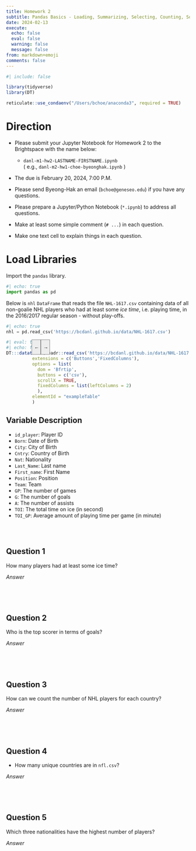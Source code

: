 ```yaml
---
title: Homework 2
subtitle: Pandas Basics - Loading, Summarizing, Selecting, Counting, Sorting, and Indexing Data
date: 2024-02-13
execute: 
  echo: false
  eval: false
  warning: false
  message: false
from: markdown+emoji
comments: false
---
```


```r
#| include: false

library(tidyverse)
library(DT)

reticulate::use_condaenv("/Users/bchoe/anaconda3", required = TRUE)
```


# Direction


- Please submit your Jupyter Notebook for Homework 2 to the Brightspace with the name below:

  - `danl-m1-hw2-LASTNAME-FIRSTNAME.ipynb`\
  ( e.g., `danl-m2-hw1-choe-byeonghak.ipynb` )

- The due is February 20, 2024, 7:00 P.M.

- Please send Byeong-Hak an email (`bchoe@geneseo.edu`) if you have any questions.

-   Please prepare a Jupyter/Python Notebook (`*.ipynb`) to address all questions.

-   Make at least some simple comment (`# ...`) in each question.

-   Make one text cell to explain things in each question.

# Load Libraries

Import the `pandas` library.

```python
#| echo: true
import pandas as pd
```

Below is `nhl` `DataFrame` that reads the file `NHL-1617.csv` containing data of all non-goalie NHL players who had at least some _ice time_, i.e. playing time, in the 2016/2017 regular season - without play-offs. 

```python
#| echo: true
nhl = pd.read_csv('https://bcdanl.github.io/data/NHL-1617.csv')
```

<div style="position: relative;">
  <button onclick="scrollTable(-200)" style="position: absolute; z-index: 1000; top: 0; left: 70px; border: 1px solid grey; width: 25px; height: 41px; background-color: #ededed;">←</button>
  <button onclick="scrollTable(200)" style="position: absolute; z-index: 1000; top: 0; left: 95px; border: 1px solid grey; width: 25px; height: 41px; background-color: #ededed;">→</button>
</div>


<script>
function scrollTable(offset) {
  // Ensure we're targeting the scroll body of the DataTable specifically
  var scrollBody = $('#exampleTable .dataTables_scrollBody');
  
  // Check if the scrollBody is found
  console.log(scrollBody.length); // For debugging, should be 1 if found
  
  scrollBody.animate({
    scrollLeft: '+=' + offset
  }, 'fast');
}
</script>


```r
#| eval: true
#| echo: false
DT:::datatable(readr::read_csv('https://bcdanl.github.io/data/NHL-1617.csv'), 
          extensions = c('Buttons','FixedColumns'),
          options = list(
            dom = 'Bfrtip',
            buttons = c('csv'),
            scrollX = TRUE,
            fixedColumns = list(leftColumns = 2)
            ), 
          elementId = "exampleTable"
          )
```

## Variable Description
- `id_player`: Player ID
- `Born`: Date of Birth
- `City`: City of Birth
- `Cntry`: Country of Birth
- `Nat`: Nationality
- `Last_Name`: Last name
- `First_name`: First Name
- `Position`: Position
- `Team`: Team
- `GP`: The number of games
- `G`: The number of goals
- `A`: The number of assists
- `TOI`: The total time on ice (in second)
- `TOI_GP`: Average amount of playing time per game (in minute)

<br><br>

## Question 1

How many players had at least some ice time?

*Answer*

```python

```


<br><br>


## Question 2

Who is the top scorer in terms of goals?

*Answer*
```python

```

<br><br>

## Question 3
How can we count the number of NHL players for each country?

*Answer*
```python

```


<br><br>


## Question 4
- How many unique countries are in `nfl.csv`?

*Answer*
```python

```

<br><br>




## Question 5
Which three nationalities have the highest number of players?

*Answer*
```python

```

<br><br>

